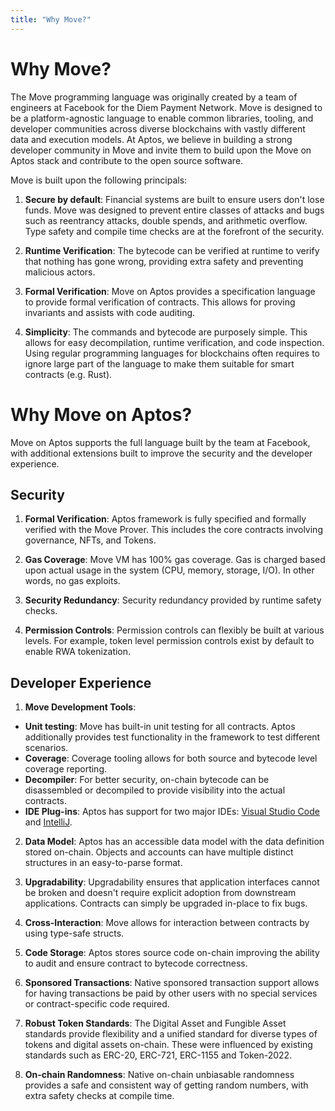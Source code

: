 ```yaml
---
title: "Why Move?"
---
```


# Why Move?

The Move programming language was originally created by a team of engineers at
Facebook for the Diem Payment Network. Move is designed to be a platform-agnostic
language to enable common libraries, tooling, and developer communities across
diverse blockchains with vastly different data and execution models.
At Aptos, we believe in building a strong developer community in Move and invite
them to build upon the Move on Aptos stack and contribute to the open source software.

Move is built upon the following principals:

1. **Secure by default**: Financial systems are built to ensure users don't lose
funds.  Move was designed to prevent entire classes of attacks and bugs such as
reentrancy attacks, double spends, and arithmetic overflow.  Type safety and
compile time checks are at the forefront of the security.

2. **Runtime Verification**: The bytecode can be verified at runtime to verify
that nothing has gone wrong, providing extra safety and preventing malicious actors.

3. **Formal Verification**: Move on Aptos provides a specification language to
provide formal verification of contracts.  This allows for proving invariants
and assists with code auditing.

4. **Simplicity**: The commands and bytecode are purposely simple.  This allows
for easy decompilation, runtime verification, and code inspection. Using regular
programming languages for blockchains often requires to ignore large part of the
language to make them suitable for smart contracts (e.g. Rust).

# Why Move on Aptos?

Move on Aptos supports the full language built by the team at Facebook, with
additional extensions built to improve the security and the developer experience.

## Security

1. **Formal Verification**: Aptos framework is fully specified and formally
verified with the Move Prover. This includes the core contracts involving
governance, NFTs, and Tokens.

2. **Gas Coverage**: Move VM has 100% gas coverage. Gas is charged based upon
actual usage in the system (CPU, memory, storage, I/O). In other words, no
gas exploits.

3. **Security Redundancy**: Security redundancy provided by runtime safety checks.

4. **Permission Controls**: Permission controls can flexibly be built at various
levels.  For example, token level permission controls exist by default to
enable RWA tokenization.


## Developer Experience

1. **Move Development Tools**:
  - **Unit testing**: Move has built-in unit testing for all contracts.  Aptos
additionally provides test functionality in the framework to test different
scenarios.
  - **Coverage**: Coverage tooling allows for both source and bytecode level
coverage reporting.
  - **Decompiler**: For better security, on-chain bytecode can be disassembled or
decompiled to provide visibility into the actual contracts.
  - **IDE Plug-ins**: Aptos has support for two major IDEs:  [Visual Studio Code](https://marketplace.visualstudio.com/items?itemName=MoveBit.aptos-move-analyzer) and [IntelliJ](https://plugins.jetbrains.com/plugin/14721-move-on-aptos).

2. **Data Model**: Aptos has an accessible data model with the data definition
stored on-chain. Objects and accounts can have multiple distinct structures in
an easy-to-parse format.

3. **Upgradability**: Upgradability ensures that application interfaces cannot
be broken and doesn't require explicit adoption from downstream applications.
Contracts can simply be upgraded in-place to fix bugs.

4. **Cross-Interaction**: Move allows for interaction between contracts by using
type-safe structs.

5. **Code Storage**: Aptos stores source code on-chain improving the ability to
audit and ensure contract to bytecode correctness.

6. **Sponsored Transactions**: Native sponsored transaction support allows for
having transactions be paid by other users with no special services or
contract-specific code required.

7.  **Robust Token Standards**: The Digital Asset and Fungible Asset standards
provide flexibility and a unified standard for diverse types of tokens and
digital assets on-chain.  These were influenced by existing standards such as
ERC-20, ERC-721, ERC-1155 and Token-2022.

8. **On-chain Randomness**: Native on-chain unbiasable randomness provides a safe
and consistent way of getting random numbers, with extra safety checks at compile
time.
